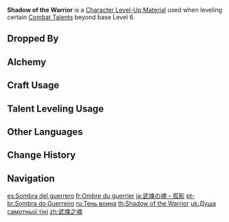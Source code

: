 {{Item Infobox
|id           = 113015
|image        = Item Shadow of the Warrior.png
|type         = Character Level-Up Materials
|invCategory  = Character Development Items
|group        = Childe Materials
|group2       = Weekly Boss Drops
|quality      = 5
|description  = A fragment of power that you obtained from defeating [[Childe]], who had unleashed the might of his [[Delusion]].<br />It is the product of a will to fight that has been honed over countless slaughters.<br />If humans do indeed have destinies, then his must surely have been twisted by such deeds. Why else, then, would he always be at the heart of every conflict?
|source1      = Lv. 70+ [[Enter the Golden House]] Reward
}}
'''Shadow of the Warrior''' is a [[Character Level-Up Material]] used when leveling certain [[Combat Talents]] beyond base Level 6.

==Dropped By==
{{Dropped By|level=70}}

==Alchemy==
{{Recipe
|type = Converting
|Tusk of Monoceros Caeli = 1
|Dream Solvent = 1
|sort = Tusk of Monoceros Caeli;Dream Solvent
}}
{{Recipe
|type = Converting
|Shard of a Foul Legacy = 1
|Dream Solvent = 1
|sort = Shard of a Foul Legacy;Dream Solvent
}}

==Craft Usage==
{{Craft Usage}}

==Talent Leveling Usage==
{{Talent Leveling Usage}}

==Other Languages==
{{Other Languages
|en      = Shadow of the Warrior
|zhs     = 武炼之魂・孤影
|zhs_rm  = Wǔ Liàn zhī Hún - Gū Yǐng
|zht     = 武煉之魂・孤影
|zht_rm  = Wǔ Liàn zhī Hún - Gū Yǐng
|zh_tl   = Soul of Refined Martial Arts - Lonely Shadow
|ja      = 武煉の魂・孤影
|ja_rm   = Buren no Tamashii - Koei{{Assumed}}
|ja_tl   = Soul of the Refined Military Art - Lonely Figure
|ko      = 무예의 혼・고영
|ko_rm   = Muye-ui Hon - Goyeong
|ko_tl   = Soul of the Martial Arts - Lonely Shadow
|es      = Sombra del guerrero
|es_tl   = Shadow of the Warrior
|fr      = Ombre du guerrier
|fr_tl   = Shadow of the Warrior
|ru      = Тень воина
|ru_tl   = Shadow of the Warrior
|th      = Shadow of the Warrior
|vi      = Linh Hồn Võ Luyện - Cô Độc
|vi_tl   = 
|de      = Seele des Kriegers – Schatten
|de_tl   = Soul of the Warrior - Shadow
|id      = Shadow of the Warrior
|pt      = Sombra do Guerreiro
|pt_tl   = Shadow of the Warrior
|tr      = Savaşçının Gölgesi
|tr_tl   = 
|it      = Ombra del guerriero
|it_tl   = Shadow of the Warrior
}}

==Change History==
{{Change History|1.1}}

==Navigation==
{{Development Item Navbox|Character Level-Up Materials}}

[[es:Sombra del guerrero]]
[[fr:Ombre du guerrier]]
[[ja:武煉の魂・孤影]]
[[pt-br:Sombra do Guerreiro]]
[[ru:Тень воина]]
[[th:Shadow of the Warrior]]
[[uk:Душа самотньої тіні]]
[[zh:武煉之魂]]